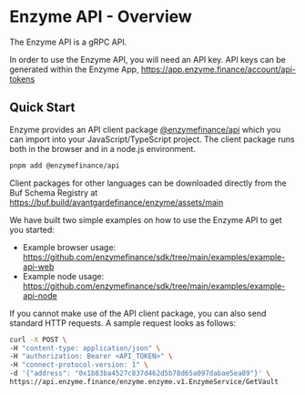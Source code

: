 # Enzyme API - Overview

The Enzyme API is a gRPC API.

In order to use the Enzyme API, you will need an API key. API keys can be generated within the Enzyme App, https://app.enzyme.finance/account/api-tokens

## Quick Start

Enzyme provides an API client package [@enzymefinance/api](https://www.npmjs.com/package/@enzymefinance/api) which you can import into your JavaScript/TypeScript project. The client package runs both in the browser and in a node.js environment.

```bash
pnpm add @enzymefinance/api
```

Client packages for other languages can be downloaded directly from the Buf Schema Registry at https://buf.build/avantgardefinance/enzyme/assets/main

We have built two simple examples on how to use the Enzyme API to get you started:

- Example browser usage: https://github.com/enzymefinance/sdk/tree/main/examples/example-api-web
- Example node usage: https://github.com/enzymefinance/sdk/tree/main/examples/example-api-node

If you cannot make use of the API client package, you can also send standard HTTP requests. A sample request looks as follows:

```bash
curl -X POST \
-H "content-type: application/json" \
-H "authorization: Bearer <API_TOKEN>" \
-H "connect-protocol-version: 1" \
-d '{"address": "0x1b83ba4527c837d462d5b78d65a097dabae5ea89"}' \
https://api.enzyme.finance/enzyme.enzyme.v1.EnzymeService/GetVault
```

